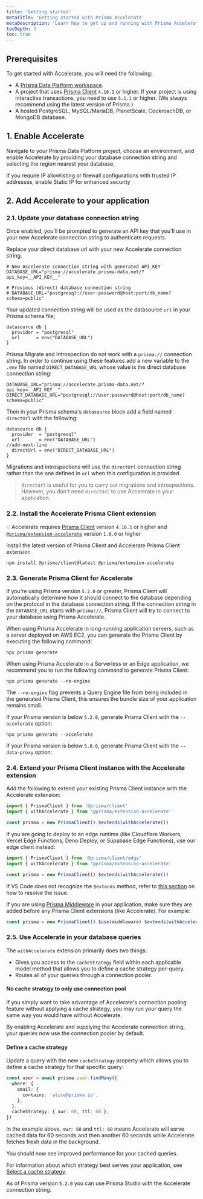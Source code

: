 ```yaml
---
title: 'Getting started'
metaTitle: 'Getting started with Prisma Accelerate'
metaDescription: 'Learn how to get up and running with Prisma Accelerate.'
tocDepth: 3
toc: true
---
```


## Prerequisites

To get started with Accelerate, you will need the following:

- A [Prisma Data Platform workspace](https://console.prisma.io/login).
- A project that uses [Prisma Client](/orm/prisma-client) `4.16.1` or higher. If your project is using interactive transactions, you need to use `5.1.1` or higher. (We always recommend using the latest version of Prisma.)
- A hosted PostgreSQL, MySQL/MariaDB, PlanetScale, CockroachDB, or MongoDB database.

## 1. Enable Accelerate

Navigate to your Prisma Data Platform project, choose an environment, and enable Accelerate by providing your database connection string and selecting the region nearest your database.

<Admonition>

If you require IP allowlisting or firewall configurations with trusted IP addresses, enable Static IP for enhanced security

</Admonition>

## 2. Add Accelerate to your application

### 2.1. Update your database connection string

Once enabled, you'll be prompted to generate an API key that you'll use in your new Accelerate connection string to authenticate requests.

Replace your direct database url with your new Accelerate connection string.

```env file=.env
# New Accelerate connection string with generated API_KEY
DATABASE_URL="prisma://accelerate.prisma-data.net/?api_key=__API_KEY__"

# Previous (direct) database connection string
# DATABASE_URL="postgresql://user:password@host:port/db_name?schema=public"
```

Your updated connection string will be used as the datasource `url` in your Prisma schema file;

```prisma
datasource db {
  provider = "postgresql"
  url      = env("DATABASE_URL")
}
```

Prisma Migrate and Introspection do not work with a `prisma://` connection string. In order to continue using these features add a new variable to the `.env` file named `DIRECT_DATABASE_URL` whose value is the direct database connection string:

```env file=.env highlight=3;add showLineNumbers
DATABASE_URL="prisma://accelerate.prisma-data.net/?api_key=__API_KEY__"
DIRECT_DATABASE_URL="postgresql://user:password@host:port/db_name?schema=public"
```

Then in your Prisma schema's `datasource` block add a field named `directUrl` with the following:

```prisma
datasource db {
  provider  = "postgresql"
  url       = env("DATABASE_URL")
//add-next-line
  directUrl = env("DIRECT_DATABASE_URL")
}
```

Migrations and introspections will use the `directUrl` connection string rather than the one defined in `url` when this configuration is provided.

> `directUrl` is useful for you to carry out migrations and introspections. However, you don't need `directUrl` to use Accelerate in your application.

### 2.2. Install the Accelerate Prisma Client extension

<Admonition>

💡 Accelerate requires [Prisma Client](/orm/prisma-client) version `4.16.1` or higher and [`@prisma/extension-accelerate`](https://www.npmjs.com/package/@prisma/extension-accelerate) version `1.0.0` or higher

</Admonition>

Install the latest version of Prisma Client and Accelerate Prisma Client extension

```terminal
npm install @prisma/client@latest @prisma/extension-accelerate
```

### 2.3. Generate Prisma Client for Accelerate

If you're using Prisma version `5.2.0` or greater, Prisma Client will automatically determine how it should connect to the database depending on the protocol in the database connection string. If the connection string in the `DATABASE_URL` starts with `prisma://`, Prisma Client will try to connect to your database using Prisma Accelerate.

When using Prisma Accelerate in long-running application servers, such as a server deployed on AWS EC2, you can generate the Prisma Client by executing the following command:

```terminal
npx prisma generate
```

When using Prisma Accelerate in a Serverless or an Edge application, we recommend you to run the following command to generate Prisma Client:

```terminal
npx prisma generate --no-engine
```

<Admonition type="info">

The `--no-engine` flag prevents a Query Engine file from being included in the generated Prisma Client, this ensures the bundle size of your application remains small.

</Admonition>

<Admonition type="warning">

If your Prisma version is below `5.2.0`, generate Prisma Client with the `--accelerate` option:

```terminal
npx prisma generate --accelerate
```

If your Prisma version is below `5.0.0`, generate Prisma Client with the `--data-proxy` option:

</Admonition>

### 2.4. Extend your Prisma Client instance with the Accelerate extension

Add the following to extend your existing Prisma Client instance with the Accelerate extension:

```ts
import { PrismaClient } from '@prisma/client'
import { withAccelerate } from '@prisma/extension-accelerate'

const prisma = new PrismaClient().$extends(withAccelerate())
```

If you are going to deploy to an edge runtime (like Cloudflare Workers, Vercel Edge Functions, Deno Deploy, or Supabase Edge Functions), use our edge client instead:

```ts
import { PrismaClient } from '@prisma/client/edge'
import { withAccelerate } from '@prisma/extension-accelerate'

const prisma = new PrismaClient().$extends(withAccelerate())
```

If VS Code does not recognize the `$extends` method, refer to [this section](/accelerate/faq#vs-code-does-not-recognize-the-extends-method) on how to resolve the issue.

<Admonition type="info">

If you are using [Prisma Middleware](/orm/prisma-client/client-extensions/middleware) in your application, make sure they are added before any Prisma Client extensions (like Accelerate). For example:

```ts
const prisma = new PrismaClient().$use(middleware).$extends(withAccelerate())
```

</Admonition>

### 2.5. Use Accelerate in your database queries

The `withAccelerate` extension primarily does two things:

- Gives you access to the `cacheStrategy` field within each applicable model method that allows you to define a cache strategy per-query.
- Routes all of your queries through a connection pooler.

#### No cache strategy to only use connection pool

If you simply want to take advantage of Accelerate's connection pooling feature without applying a cache strategy, you may run your query the same way you would have without Accelerate.

By enabling Accelerate and supplying the Accelerate connection string, your queries now use the connection pooler by default.

#### Define a cache strategy

Update a query with the new `cacheStrategy` property which allows you to define a cache strategy for that specific query:

```ts
const user = await prisma.user.findMany({
  where: {
    email: {
      contains: 'alice@prisma.io',
    },
  },
  cacheStrategy: { swr: 60, ttl: 60 },
})
```

In the example above, `swr: 60` and `ttl: 60` means Accelerate will serve cached data for 60 seconds and then another 60 seconds while Accelerate fetches fresh data in the background.

You should now see improved performance for your cached queries.

<Admonition type="info">

For information about which strategy best serves your application, see [Select a cache strategy](/accelerate/caching#selecting-a-cache-strategy).

</Admonition>

<Admonition>

As of Prisma version `5.2.0` you can use Prisma Studio with the Accelerate connection string.

</Admonition>
